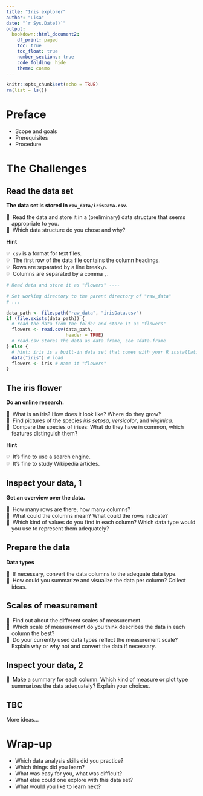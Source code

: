 ```yaml
---
title: "Iris explorer"
author: "Lisa"
date: "`r Sys.Date()`"
output:
  bookdown::html_document2:
    df_print: paged
    toc: true
    toc_float: true
    number_sections: true
    code_folding: hide
    theme: cosmo
---
```


<style>

ul.task, ul.hint {
  list-style: none;
  margin-left: 0;
  padding-left: 0;
}
ul.task > li, ul.hint > li {
  padding-left: 1em;
  text-indent: -1em;
}

ul.hint > li:before {
  content: "\01F4A1";
  padding-right: 0.25em;
}
ul.task > li:before {
  content: "\01F9E0";
  padding-right: 0.25em;
}

</style>

```r
knitr::opts_chunk$set(echo = TRUE)
rm(list = ls())
```

# Preface

- Scope and goals
- Prerequisites
- Procedure


# The Challenges

## Read the data set

**The data set is stored in `raw_data/irisData.csv`.**

<ul class="task">
  <li>Read the data and store it in a (preliminary) data structure that seems appropriate to you.</li>
  <li>Which data structure do you chose and why?</li>
</ul>

**Hint**

<ul class="hint">
  <li>`csv` is a format for text files.</li>
  <li>The first row of the data file contains the column headings.</li>
  <li>Rows are separated by a line break`\n`.</li>
  <li>Columns are separated by a comma `,`.</li>
</ul>

```r
# Read data and store it as "flowers" ----

# Set working directory to the parent directory of "raw_data"
# ...

data_path <- file.path("raw_data", "irisData.csv")
if (file.exists(data_path)) {
  # read the data from the folder and store it as "flowers"
  flowers <- read.csv(data_path,
                      header = TRUE)
  # read.csv stores the data as data.frame, see ?data.frame
} else {
  # hint: iris is a built-in data set that comes with your R installation
  data("iris") # load
  flowers <- iris # name it "flowers"
}

```

## The iris flower

**Do an online research.**

<ul class="task">
  <li>What is an iris? How does it look like? Where do they grow?</li>
  <li>Find pictures of the species _iris setosa_, _versicolor_, and _virginica_.</li>
  <li>Compare the species of irises: What do they have in common, which features distinguish them?</li>
</ul>

**Hint**

<ul class="hint">
  <li>It's fine to use a search engine.</li>
  <li>It's fine to study Wikipedia articles.</li>
</ul>


## Inspect your data, 1

**Get an overview over the data.**

<ul class="task">
  <li>How many rows are there, how many columns?</li>
  <li>What could the columns mean? What could the rows indicate?</li>
  <li>Which kind of values do you find in each column? Which data type would you use to represent them adequately?</li>
</ul>


## Prepare the data

**Data types**

<ul class="task">
  <li>If necessary, convert the data columns to the adequate data type.</li>
  <li>How could you summarize and visualize the data per column? Collect ideas.</li>
</ul>


## Scales of measurement

<ul class="task">
  <li>Find out about the different scales of measurement.</li>
  <li>Which scale of measurement do you think describes the data in each column the best?</li>
  <li>Do your currently used data types reflect the measurement scale? Explain why or why not and convert the data if necessary.</li>
</ul>


## Inspect your data, 2

<ul class="task">
  <li>Make a summary for each column. Which kind of measure or plot type summarizes the data adequately? Explain your choices.</li>
</ul>


## TBC

More ideas&hellip;


# Wrap-up

- Which data analysis skills did you practice?
- Which things did you learn?
- What was easy for you, what was difficult?
- What else could one explore with this data set?
- What would you like to learn next?